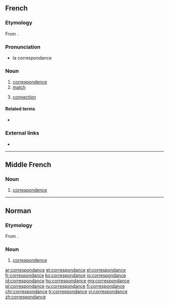 ==French==

===Etymology===
From {{etyl|ML.|fr}} {{m|la|correspondentia}}.

===Pronunciation===
* la correspondance {{audio|Fr-correspondance.ogg|Audio|lang=fr}}

===Noun===
{{fr-noun|f}}

# [[correspondence]]
# [[match]]
# {{label|fr|transport}} [[connection]]

====Related terms====
* {{l|fr|correspondre}}

===External links===
* {{R:TLFi}}

----

==Middle French==

===Noun===
{{frm-noun|f}}

# [[correspondence]] {{gloss|mutual written communication}}

----

==Norman==

===Etymology===
From {{etyl|ML.|nrf}} {{m|la|correspondentia}}.

===Noun===
{{nrf-noun|f}}

# {{lb|nrf|Jersey}} [[correspondence]]

[[ar:correspondance]]
[[et:correspondance]]
[[el:correspondance]]
[[fr:correspondance]]
[[ko:correspondance]]
[[io:correspondance]]
[[id:correspondance]]
[[hu:correspondance]]
[[mg:correspondance]]
[[pl:correspondance]]
[[ru:correspondance]]
[[fi:correspondance]]
[[chr:correspondance]]
[[tr:correspondance]]
[[vi:correspondance]]
[[zh:correspondance]]